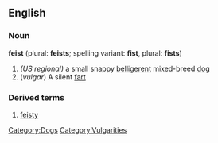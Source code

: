 ==English==
[[Category:Dogs]]
[[Category:Vulgarities]]
===Noun===
'''feist''' (plural: '''feists'''; spelling variant: '''fist''', plural: '''fists''')
#''(US regional)'' a small snappy [[belligerent]] mixed-breed [[dog]]
#(''vulgar'') A silent [[fart]]
===Derived terms===
#[[feisty]]